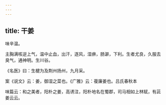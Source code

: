```yaml
---
---
---
```

title: 干姜
---



味辛温。

主胸满咳逆上气，温中止血，出汗，逐风，湿痹，肠澼，下利。生者尤良，久服去臭气，通神明。生川谷。

《名医》曰：生楗为及荆州扬州，九月采。

案《说文》云：姜，御湿之菜也。《广雅》云：葰廉姜也。吕氏春秋本

味篇云：和之美者，阳朴之姜，高诱注，阳朴地名在蜀郡，司马相如上林赋，有茈姜云云。